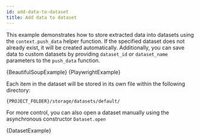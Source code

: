 ```yaml
---
id: add-data-to-dataset
title: Add data to dataset
---
```




This example demonstrates how to store extracted data into datasets using the <ApiLink to="class/PushDataFunction#open">`context.push_data`</ApiLink> helper function. If the specified dataset does not already exist, it will be created automatically. Additionally, you can save data to custom datasets by providing `dataset_id` or `dataset_name` parameters to the <ApiLink to="class/PushDataFunction#open">`push_data`</ApiLink> function.

<Tabs groupId="main">
    <TabItem value="BeautifulSoupCrawler" label="BeautifulSoupCrawler">
        <CodeBlock className="language-python">
            {BeautifulSoupExample}
        </CodeBlock>
    </TabItem>
    <TabItem value="PlaywrightCrawler" label="PlaywrightCrawler">
        <CodeBlock className="language-python">
            {PlaywrightExample}
        </CodeBlock>
    </TabItem>
</Tabs>

Each item in the dataset will be stored in its own file within the following directory:

```text
{PROJECT_FOLDER}/storage/datasets/default/
```

For more control, you can also open a dataset manually using the asynchronous constructor <ApiLink to="class/Dataset#open">`Dataset.open`</ApiLink>

<CodeBlock className="language-python">
    {DatasetExample}
</CodeBlock>
